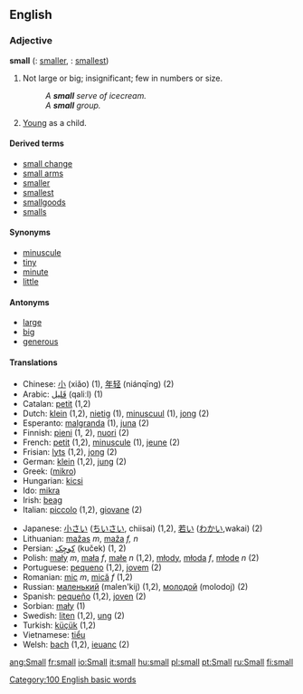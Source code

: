 ==English==

=== Adjective ===
'''small'''  ({{compar}}: [[smaller]], {{superl}}: [[smallest]])
# Not large or big; insignificant; few in numbers or size.
#:''A '''small''' serve of icecream.''
#:''A '''small''' group.''
# [[Young]] as a child.

====Derived terms====
*[[small change]]
*[[small arms]]
*[[smaller]]
*[[smallest]]
*[[smallgoods]]
*[[smalls]]

====Synonyms====
*[[minuscule]]
*[[tiny]]
*[[minute]]
*[[little]]

====Antonyms====
*[[large]]
*[[big]]
*[[generous]]

==== Translations ====
{{top}}
*Chinese: [[小]] (xiǎo) (1), [[年轻]] (niánqīng) (2)
*Arabic:  [[قَليل]] (qaliːl) (1)
*Catalan: [[petit]] (1,2)
*Dutch: [[klein]] (1,2), [[nietig]] (1), [[minuscuul]] (1), [[jong]] (2)
*Esperanto: [[malgranda]] (1), [[juna]] (2)
*Finnish: [[pieni]] (1, 2), [[nuori]] (2)
*French: [[petit]] (1,2), [[minuscule]] (1), [[jeune]] (2)
*Frisian: [[lyts]] (1,2), [[jong]] (2)
*German: [[klein]] (1,2), [[jung]] (2)
*Greek: ([[mikro]])
*Hungarian: [[kicsi]]
*Ido: [[mikra]]
*Irish: [[beag]]
*Italian: [[piccolo]] (1,2), [[giovane]] (2)
{{mid}}
*Japanese: [[小さい]] ([[ちいさい]], chiisai) (1,2), [[若い]] ([[わかい]],wakai) (2)
*Lithuanian: [[mažas]] ''m'', [[maža]] ''f, n''
*Persian:  [[كوچِک]] (kuček) (1, 2)
*Polish: [[mały]] ''m'', [[mała]] ''f'', [[małe]] ''n'' (1,2), [[młody]], [[młoda]] ''f'', [[młode]] ''n'' (2)
*Portuguese: [[pequeno]] (1,2), [[jovem]] (2)
*Romanian: [[mic]] ''m'', [[mică]] ''f'' (1,2)
*Russian: [[маленький]] (malen'kij) (1,2), [[молодой]] (molodoj) (2)
*Spanish: [[pequeño]] (1,2), [[joven]] (2)
*Sorbian: [[mały]] (1)
*Swedish: [[liten]] (1,2), [[ung]] (2)
*Turkish: [[küçük]] (1,2)
*Vietnamese: [[tiểu]]
*Welsh: [[bach]] (1,2), [[ieuanc]] (2)
{{bottom}}

[[Category:100 English basic words]]

[[ang:Small]]
[[fr:small]]
[[io:Small]]
[[it:small]]
[[hu:small]]
[[pl:small]]
[[pt:Small]]
[[ru:Small]]
[[fi:small]]